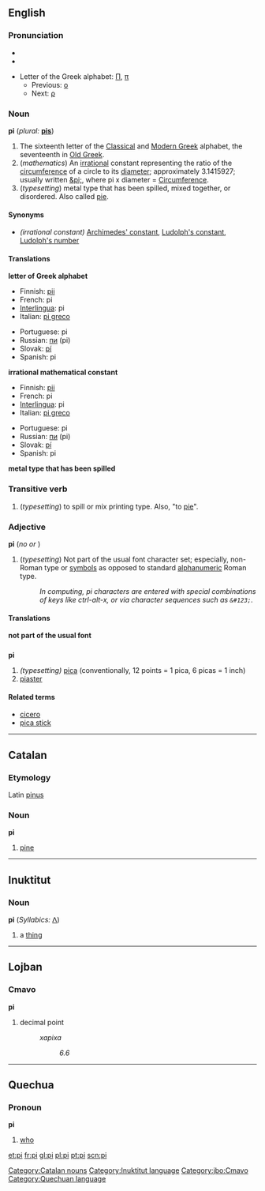 {{see|pI}}
{{wikipedia}}
==English==

===Pronunciation===
*{{IPA|/paɪ/}}
*{{SAMPA|/paI/}}

*Letter of the Greek alphabet: [[Π]], [[π]]
**Previous: [[omicron|ο]]
**Next: [[rho|ρ]]

===Noun===
'''pi'''  (''plural:'' '''[[pis]]''')

# The sixteenth letter of the [[w:Classical Greek|Classical]] and [[w:Modern Greek|Modern Greek]] alphabet, the seventeenth in [[w:Old Greek|Old Greek]].
# (''mathematics'') An [[irrational]] constant representing the ratio of the [[circumference]] of a circle to its [[diameter]]; approximately 3.1415927; usually written [[&pi;]], where pi x diameter = [[Circumference]].
# (''typesetting'') metal type that has been spilled, mixed together, or disordered. Also called [[pie]].

====Synonyms====
*''(irrational constant)'' [[Archimedes' constant]], [[Ludolph's constant]], [[Ludolph's number]] <!--see Wikipedia article w:Pi-->

====Translations====
'''letter of Greek alphabet'''
{{top}}
*Finnish: [[pii]]
*French: pi {{m}}
*[[Interlingua]]: pi
*Italian: [[pi greco]] {{m}}
{{mid}}
*Portuguese: pi {{m}}
*Russian: [[пи]] (pi)
*Slovak: [[pí]]
*Spanish: pi {{f}}
{{bottom}}

'''irrational mathematical constant'''
{{top}}
*Finnish: [[pii]]
*French: pi {{m}}
*[[Interlingua]]: pi
*Italian: [[pi greco]] {{m}}
{{mid}}
*Portuguese: pi {{m}}
*Russian: [[пи]] (pi)
*Slovak: [[pí]]
*Spanish: pi {{f}}
{{bottom}}

'''metal type that has been spilled'''
{{top}}
{{mid}}
{{bottom}}

===Transitive verb===
{{en-infl-reg-consonant-y|p|i|}}

# (''typesetting'') to spill or mix printing type. Also, "to [[pie]]".

===Adjective===
'''pi'''  (''no {{compar}} or {{superl}}'')

# (''typesetting'') Not part of the usual font character set; especially, non-Roman type or [[symbol]]s as opposed to standard [[alphanumeric]] Roman type.
#: ''In computing, pi characters are entered with special combinations of keys like ctrl-alt-x, or via character sequences such as <tt>&amp;#123;</tt>.''

====Translations====
'''not part of the usual font'''
{{top}}
{{mid}}
{{bottom}}

==={{abbreviation}}===
'''pi'''
# ''(typesetting)'' [[pica]] (conventionally, 12 points = 1 pica, 6 picas = 1 inch)
# [[piaster]]

====Related terms====
*[[cicero]]
*[[pica stick]]


----

==Catalan==
===Etymology===
Latin [[pinus]]
===Noun===
'''pi'''

# [[pine]]

[[Category:Catalan nouns]]


----

==Inuktitut==
===Noun===
'''pi''' (''Syllabics:'' [[ᐱ]])
# a [[thing]]
[[Category:Inuktitut language]]


----

==Lojban==
===Cmavo===
'''pi'''
# decimal point
#:''xapixa''
#::''6.6''
[[Category:jbo:Cmavo]]


----

==Quechua==
===Pronoun===
'''pi'''

#[[who]]

[[Category:Quechuan language]]

[[et:pi]]
[[fr:pi]]
[[gl:pi]]
[[pl:pi]]
[[pt:pi]]
[[scn:pi]]